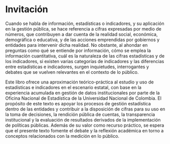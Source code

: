 # Invitación {.unnumbered}

Cuando se habla de información, estadísticas o indicadores, y su aplicación en la gestión pública, se hace referencia a
cifras expresadas por medio de números, que contribuyen
a dar cuenta de la realidad social, económica, demográfica
o educativa, y de las acciones emprendidas por gobiernos
y entidades para intervenir dicha realidad. No obstante, al
ahondar en preguntas como qué se entiende por información, cómo se emplea la información cuantitativa, cuál es
la naturaleza de las cifras estadísticas y de los indicadores,
si existen varias categorías de indicadores y las diferencias
entre estadísticas e indicadores, surgen inquietudes, interrogantes y debates que se vuelven relevantes en el contexto
de lo público.

Este libro ofrece una aproximación teórico-práctica al
estudio y uso de estadísticas e indicadores en el escenario
estatal, con base en la experiencia acumulada en gestión
de datos institucionales por parte de la Oficina Nacional de
Estadística de la Universidad Nacional de Colombia. El propósito de este texto es apoyar los procesos de gestión estadística dentro de las entidades y contribuir a la disposición
de cifras para su uso en la toma de decisiones, la rendición
pública de cuentas, la transparencia institucional y la evaluación de resultados derivados de la implementación de políticas públicas. Además de su valor como recurso práctico, se
espera que el presente texto fomente el debate y la reflexión
académica en torno a conceptos relacionados con la medición en lo público.